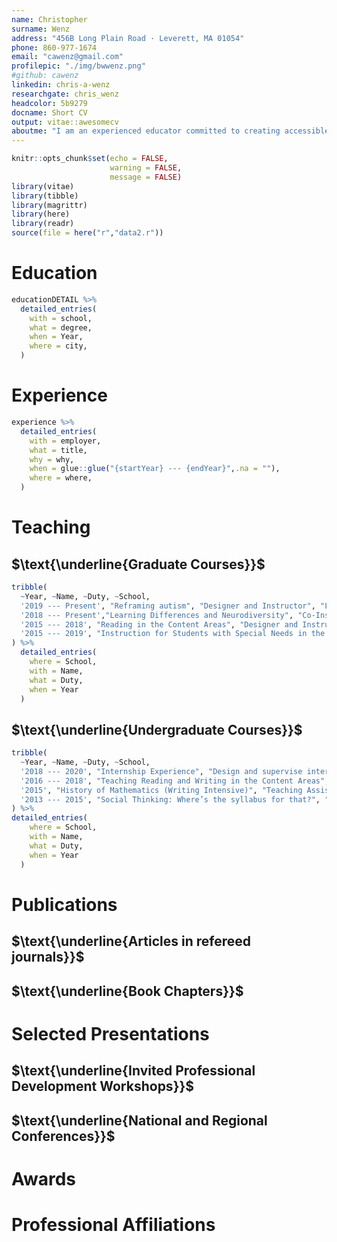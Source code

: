 ```yaml
---
name: Christopher
surname: Wenz
address: "456B Long Plain Road · Leverett, MA 01054"
phone: 860-977-1674
email: "cawenz@gmail.com"
profilepic: "./img/bwwenz.png"
#github: cawenz
linkedin: chris-a-wenz
researchgate: chris_wenz
headcolor: 5b9279
docname: Short CV
output: vitae::awesomecv
aboutme: "I am an experienced educator committed to creating accessible and responsive educational environments that work for ***all*** students."
---
```

```r
knitr::opts_chunk$set(echo = FALSE,
                      warning = FALSE,
                      message = FALSE)
library(vitae)
library(tibble)
library(magrittr)
library(here)
library(readr)
source(file = here("r","data2.r"))
```
# Education
```r
educationDETAIL %>%
  detailed_entries(
    with = school, 
    what = degree, 
    when = Year,
    where = city,
  )
```

# Experience
```r
experience %>%
  detailed_entries(
    with = employer,
    what = title,
    why = why,
    when = glue::glue("{startYear} --- {endYear}",.na = ""),
    where = where,
  )
```

# Teaching
## $\text{\underline{Graduate Courses}}$
```r
tribble(
  ~Year, ~Name, ~Duty, ~School,
  '2019 --- Present', "Reframing autism", "Designer and Instructor", "Landmark College",
  '2018 --- Present',"Learning Differences and Neurodiversity", "Co-Instructor", "Landmark College",
  '2015 --- 2018', "Reading in the Content Areas", "Designer and Instructor", "UConn",
  '2015 --- 2019', "Instruction for Students with Special Needs in the Mainstream","Instructor", "UConn"
) %>% 
  detailed_entries(
    where = School,
    with = Name, 
    what = Duty,
    when = Year
  )
```
## $\text{\underline{Undergraduate Courses}}$
```r
tribble(
  ~Year, ~Name, ~Duty, ~School,
  '2018 --- 2020', "Internship Experience", "Design and supervise internships in neuro-cognitive research", "Landmark College",
  '2016 --- 2018', "Teaching Reading and Writing in the Content Areas", "Instructor", "UConn",
  '2015', "History of Mathematics (Writing Intensive)", "Teaching Assistant and Co-Designer","UConn",
  '2013 --- 2015', "Social Thinking: Where’s the syllabus for that?", "Co-Designer and Instructor", "UConn"
) %>% 
detailed_entries(
    where = School,
    with = Name, 
    what = Duty,
    when = Year
  )
```

# Publications
## $\text{\underline{Articles in refereed journals}}$
```{=latex}
\setlength{\parindent}{-0.2in}
\setlength{\leftskip}{0.2in}
\setlength{\parskip}{8pt}
Gabriel, R., \textbf{Wenz, C.} (2017). Three Directions for Disciplinary Literacy. \emph{Educational Leadership}, 74(5), Online Supplement to the February 2017 issue: https://lcirt.link/gabrielandwenz2017.

Gabriel, R., \textbf{Wenz, C.}, \& Dostal, H. (2016). Disciplinary Text-Dependent Questions: Questioning for Learning in the Disciplines. The Challenge of Literacy in the Disciplines. \emph{The Clearing House: A Journal of Educational Strategies, Issues and Ideas,} 89(6), 202–207. https://doi.org/10.1080/00098655.2016.1209154
```
## $\text{\underline{Book Chapters}}$
```{=latex}
\setlength{\parindent}{-0.2in}
\setlength{\leftskip}{0.2in}
\setlength{\parskip}{8pt}
\textbf{Wenz, C.}, Kowitt, J. \& Friedlander, L. (2017). A Museum Based Program to Support Adolescents and Adults with ASD: Results of a Pilot Study and Suggestions for Implementation. In, \emph{Examining the Intersection of Arts and Special Education, Volume 3.} Kennedy Center for Performing Arts, Washington, DC.
%\pagebreak
```

# Selected Presentations
## $\text{\underline{Invited Professional Development Workshops}}$
```{=latex}
\setlength{\parindent}{-0.2in}
\setlength{\leftskip}{0.2in}
\setlength{\parskip}{8pt}
\textbf{Universal Design and Backwards Design: tools for inclusive and engaging post-secondary instruction.} Full-day workshop for the faculty of Cambridge College, February 18, 2020, Boston, MA. 

\textbf{Executive Function and Student Learning: supporting adolescent development across contexts.} Half-day workshop for the Faculty and Staff of Wilbraham \& Monson Academy, Jan 19, 2020, Wilbraham, MA. 

\textbf{Supporting Social Emotional Learning}. 3-day Workshop at Landmark College's Summer Institute for Educators, June 24-26, 2019, Putney, VT.  

\textbf{Assessment as Instruction: promoting college success for neurodivergent learners.} Full-day workshop for City University of New York's Early College Initiative, May 19, 2019, New York, NY. 

\textbf{Disabilities, Difficulties and Differences: ESOL instruction for diverse learners}. Full-day presentation for the Massachusetts Adult Education Professional Development System, March 29, 2019, Worcester, MA. 

```

## $\text{\underline{National and Regional Conferences}}$
```{=latex}
\setlength{\parindent}{-0.2in}
\setlength{\leftskip}{0.2in}
\setlength{\parskip}{8pt}
\textbf{Wenz, C.} \& Warrnader, K. (2018). \emph{The College Writing Motivation Scale: a tool for measuring motivation in Writing Center contexts.} Paper presented at the Northeast Writing Center Association Conference, Worcester, MA.

\textbf{Wenz, C.} (2017). \emph{Disciplinary literacy and journalism: literacy instruction in a post-truth world.} Paper presented at the Literacy Research Association Annual Conference, Tampa, FL.

Kowitt, J., \textbf{Wenz, C.} \& Friedlander, L. (2017). \emph{Enhancing Observational Skills: inclusive museum programming for visitors with Autism.} Paper presented at the Tenth International Conference on the Inclusive Museum, Manchester, UK.

Gabriel, R., \textbf{Wenz, C.} (2015). \emph{The Opportunities to Develop Literacy Scale.} Paper presented at the Literacy Research Association Annual Conference, Carlsbad, CA.

\textbf{Wenz, C.}, \& Gabriel, R. (2015). \emph{An integrative review and pilot survey of disciplinary literacy instruction in secondary settings.} Poster presented at the Annual Meeting of the American Educational Research Association, Chicago, IL
```

# Awards
```{=latex}
\begin{cvhonors}
  \cvhonor
    {Jeanne S. Chall Graduate Fellowship}
    {,  International Literacy Association}
    {Newark, DE}
    {2017}
  \cvhonor
    {Wirth-Santoro Award}
    {,  Connecticut Association for Reading Research}
    {Simsbury, CT}
    {2016}
  \cvhonor
    {Graduate Student Scholarship}
    {,  American Reading Forum}
    {Miami, FL}
    {2016}
  \cvhonor
    {Assessment Award}
    {,  Neag School of Education}
    {Storrs, CT}
    {2013}
    
\end{cvhonors}
```

# Professional Affiliations
```{=latex}
\begin{minipage}[t]{.5\linewidth}
  \begin{cvitems}
    \item College Reading and Learning Association
    \item Council for Exceptional Children
    \item International Literacy Association
  \end{cvitems}
\end{minipage}
\begin{minipage}[t]{.5\linewidth}
  \begin{cvitems}
    \item Literacy Research Association
    \item American Educational Research Association
    \item International Mind, Brain and Education Society
  \end{cvitems}
\end{minipage}
```